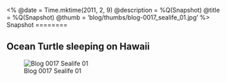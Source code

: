 <%
  @date = Time.mktime(2011, 2, 9)
  @description = %Q(Snapshot)
  @title = %Q(Snapshot)
  @thumb = 'blog/thumbs/blog-0017_sealife_01.jpg'
%>
Snapshot
========

Ocean Turtle sleeping on Hawaii
-------------------------------

![Blog 0017 Sealife 01](/images/blog/blog-0017_Sealife_01.jpg)